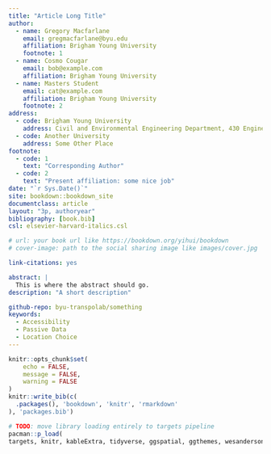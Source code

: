```yaml
---
title: "Article Long Title"
author:
  - name: Gregory Macfarlane
    email: gregmacfarlane@byu.edu
    affiliation: Brigham Young University
    footnote: 1
  - name: Cosmo Cougar
    email: bob@example.com
    affiliation: Brigham Young University
  - name: Masters Student
    email: cat@example.com
    affiliation: Brigham Young University
    footnote: 2
address:
  - code: Brigham Young University
    address: Civil and Environmental Engineering Department, 430 Engineering Building, Provo, Utah 84602
  - code: Another University
    address: Some Other Place
footnote:
  - code: 1
    text: "Corresponding Author"
  - code: 2
    text: "Present affiliation: some nice job"
date: "`r Sys.Date()`"
site: bookdown::bookdown_site
documentclass: article
layout: "3p, authoryear"
bibliography: [book.bib]
csl: elsevier-harvard-italics.csl

# url: your book url like https://bookdown.org/yihui/bookdown
# cover-image: path to the social sharing image like images/cover.jpg

link-citations: yes

abstract: |
  This is where the abstract should go.
description: "A short description"

github-repo: byu-transpolab/something
keywords:
  - Accessibility
  - Passive Data
  - Location Choice
---
```


```r
knitr::opts_chunk$set(
	echo = FALSE,
	message = FALSE,
	warning = FALSE
)
knitr::write_bib(c(
  .packages(), 'bookdown', 'knitr', 'rmarkdown'
), 'packages.bib')

# TODO: move library loading entirely to targets pipeline
pacman::p_load(
targets, knitr, kableExtra, tidyverse, ggspatial, ggthemes, wesanderson, sf)
```
